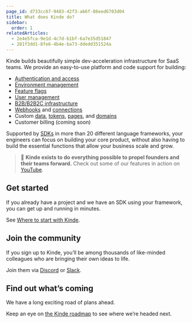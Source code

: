 ```yaml
---
page_id: d733cc67-9483-42f3-a66f-86eed6703d04
title: What does Kinde do?
sidebar:
  order: 1
relatedArticles:
  - 2e4e5fca-9e1d-4c7d-b1bf-6a7e35d51847
  - 281f3dd1-8fe6-4b4e-ba73-ddedd351524a
---
```


Kinde builds beautifully simple dev-acceleration infrastructure for SaaS teams. We provide an easy-to-use platform and code support for building:

- [Authentication and access](/authenticate/about-auth/about-authentication/)
- [Environment management](/build/environments/environments/)
- [Feature flags](/releases/about/about-feature-flags/)
- [User management](/manage-users/about/)
- [B2B/B2B2C infrastructure](/build/organizations/add-and-manage-organizations/)
- [Webhooks](/integrate/webhooks/about-webhooks/) and [connections](/integrate/connected-apps/add-connected-apps/)
- Custom [data](/properties/work-with-properties/manage-properties/), [tokens](/properties/work-with-properties/properties-in-tokens/), [pages](/design/pages/design-your-welcome-pages/), and [domains](/build/domains/pointing-your-domain/)
- Customer billing (coming soon)

Supported by [SDKs](/developer-tools/about/our-sdks/) in more than 20 different language frameworks, your engineers can focus on building your core product, without also having to build the essential functions that allow your business scale and grow.

> 🚀 **Kinde exists to do everything possible to propel founders and their teams forward.** Check out some of our features in action on [YouTube](https://www.youtube.com/@heykinde/videos).

## Get started

If you already have a project and we have an SDK using your framework, you can get up and running in minutes.

See [Where to start with Kinde](/get-started/guides/first-things-first/).

## Join the community

If you sign up to Kinde, you’ll be among thousands of like-minded colleagues who are bringing their own ideas to life.

Join them via [Discord](https://discord.gg/KdkCXRNTFn) or [Slack](https://join.slack.com/t/thekindecommunity/shared_invite/zt-26hdaavyc-CfOa06vP23guSwK~~OpFMQ).

## Find out what’s coming

We have a long exciting road of plans ahead.

Keep an eye on [the Kinde roadmap](https://updates.kinde.com/board) to see where we’re headed next.
